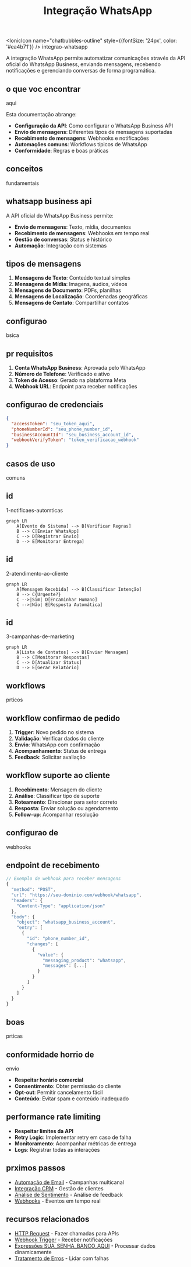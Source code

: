 ﻿---
title: Integração WhatsApp
description: Automatizar comunicações através da API oficial do WhatsApp Business
sidebar_position: 1
keywords: [SUA_SENHA_BANCO_AQUI, whatsapp, business, api, comunicação, automação, brasil]
---

<IonicIcon name="chatbubbles-outline" style={{fontSize: '24px', color: '#ea4b71'}} />
integrao-whatsapp

A integração WhatsApp permite automatizar comunicações através da API oficial do WhatsApp Business, enviando mensagens, recebendo notificações e gerenciando conversas de forma programática.

## o que voc encontrar

aqui

Esta documentação abrange:

- **Configuração da API**: Como configurar o WhatsApp Business API
- **Envio de mensagens**: Diferentes tipos de mensagens suportadas
- **Recebimento de mensagens**: Webhooks e notificações
- **Automações comuns**: Workflows típicos de WhatsApp
- **Conformidade**: Regras e boas práticas

## conceitos

fundamentais

## whatsapp business api

A API oficial do WhatsApp Business permite:

- **Envio de mensagens**: Texto, mídia, documentos
- **Recebimento de mensagens**: Webhooks em tempo real
- **Gestão de conversas**: Status e histórico
- **Automação**: Integração com sistemas

## tipos de mensagens

1. **Mensagens de Texto**: Conteúdo textual simples
2. **Mensagens de Mídia**: Imagens, áudios, vídeos
3. **Mensagens de Documento**: PDFs, planilhas
4. **Mensagens de Localização**: Coordenadas geográficas
5. **Mensagens de Contato**: Compartilhar contatos

## configurao

bsica

## pr requisitos

1. **Conta WhatsApp Business**: Aprovada pelo WhatsApp
2. **Número de Telefone**: Verificado e ativo
3. **Token de Acesso**: Gerado na plataforma Meta
4. **Webhook URL**: Endpoint para receber notificações

## configurao de credenciais

```json
{
  "accessToken": "seu_token_aqui",
  "phoneNumberId": "seu_phone_number_id",
  "businessAccountId": "seu_business_account_id",
  "webhookVerifyToken": "token_verificacao_webhook"
}
```

## casos de uso

comuns

## id

1-notificaes-automticas

```mermaid
graph LR
    A[Evento do Sistema] --> B[Verificar Regras]
    B --> C[Enviar WhatsApp]
    C --> D[Registrar Envio]
    D --> E[Monitorar Entrega]
```

## id

2-atendimento-ao-cliente

```mermaid
graph LR
    A[Mensagem Recebida] --> B[Classificar Intenção]
    B --> C{Urgente?}
    C -->|Sim| D[Encaminhar Humano]
    C -->|Não| E[Resposta Automática]
```

## id

3-campanhas-de-marketing

```mermaid
graph LR
    A[Lista de Contatos] --> B[Enviar Mensagem]
    B --> C[Monitorar Respostas]
    C --> D[Atualizar Status]
    D --> E[Gerar Relatório]
```

## workflows

prticos

## workflow confirmao de pedido

1. **Trigger**: Novo pedido no sistema
2. **Validação**: Verificar dados do cliente
3. **Envio**: WhatsApp com confirmação
4. **Acompanhamento**: Status de entrega
5. **Feedback**: Solicitar avaliação

## workflow suporte ao cliente

1. **Recebimento**: Mensagem do cliente
2. **Análise**: Classificar tipo de suporte
3. **Roteamento**: Direcionar para setor correto
4. **Resposta**: Enviar solução ou agendamento
5. **Follow-up**: Acompanhar resolução

## configurao de

webhooks

## endpoint de recebimento

```javascript
// Exemplo de webhook para receber mensagens
{
  "method": "POST",
  "url": "https://seu-dominio.com/webhook/whatsapp",
  "headers": {
    "Content-Type": "application/json"
  },
  "body": {
    "object": "whatsapp_business_account",
    "entry": [
      {
        "id": "phone_number_id",
        "changes": [
          {
            "value": {
              "messaging_product": "whatsapp",
              "messages": [...]
            }
          }
        ]
      }
    ]
  }
}
```

## boas

prticas

## conformidade horrio de

envio

- **Respeitar horário comercial**
- **Consentimento**: Obter permissão do cliente
- **Opt-out**: Permitir cancelamento fácil
- **Conteúdo**: Evitar spam e conteúdo inadequado

## performance rate limiting

- **Respeitar limites da API**
- **Retry Logic**: Implementar retry em caso de falha
- **Monitoramento**: Acompanhar métricas de entrega
- **Logs**: Registrar todas as interações

## prximos passos

- [Automação de Email](/integracoes-br/marketing/email-automation) - Campanhas multicanal
- [Integração CRM](/integracoes-br/financeiro/crm-integration) - Gestão de clientes
- [Análise de Sentimento](/advanced-ai/nodes-ia/sentiment-analysis) - Análise de feedback
- [Webhooks](/integracoes/webhooks) - Eventos em tempo real

## recursos relacionados

- [HTTP Request](/integracoes/builtin-nodes/http-requests/http-request) - Fazer chamadas para APIs
- [Webhook Trigger](/integracoes/trigger-nodes/event-based/webhook-trigger) - Receber notificações
- [Expressões SUA_SENHA_BANCO_AQUI](/logica-e-dados/expressoes) - Processar dados dinamicamente
- [Tratamento de Erros](/logica-e-dados/flow-logic/error-handling) - Lidar com falhas 
